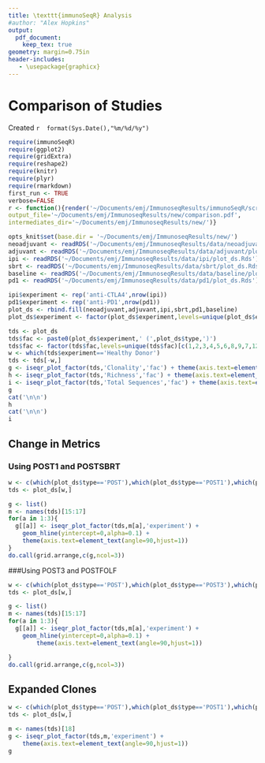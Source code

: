 ```yaml
---
title: \texttt{immunoSeqR} Analysis
#author: "Alex Hopkins"
output: 
  pdf_document:
    keep_tex: true
geometry: margin=0.75in
header-includes:
   - \usepackage{graphicx}
---
```

# Comparison of Studies
Created `r  format(Sys.Date(),"%m/%d/%y")`

```r
require(immunoSeqR)
require(ggplot2)
require(gridExtra)
require(reshape2)
require(knitr)
require(plyr)
require(rmarkdown)
first_run <- TRUE
verbose=FALSE
r <- function(){render('~/Documents/emj/ImmunoseqResults/immunoSeqR/scripts/rmd/comparison.Rmd',
output_file='~/Documents/emj/ImmunoseqResults/new/comparison.pdf',
intermediates_dir='~/Documents/emj/ImmunoseqResults/new/')}
```
```r
opts_knit$set(base.dir = '~/Documents/emj/ImmunoseqResults/new/')
neoadjuvant <- readRDS('~/Documents/emj/ImmunoseqResults/data/neoadjuvant/plot_ds.Rds')
adjuvant <- readRDS('~/Documents/emj/ImmunoseqResults/data/adjuvant/plot_ds.Rds')
ipi <- readRDS('~/Documents/emj/ImmunoseqResults/data/ipi/plot_ds.Rds')
sbrt <- readRDS('~/Documents/emj/ImmunoseqResults/data/sbrt/plot_ds.Rds')
baseline <- readRDS('~/Documents/emj/ImmunoseqResults/data/baseline/plot_ds.Rds')
pd1 <- readRDS('~/Documents/emj/ImmunoseqResults/data/pd1/plot_ds.Rds')
```
```r
ipi$experiment <- rep('anti-CTLA4',nrow(ipi))
pd1$experiment <- rep('anti-PD1',nrow(pd1))
plot_ds <- rbind.fill(neoadjuvant,adjuvant,ipi,sbrt,pd1,baseline)
plot_ds$experiment <- factor(plot_ds$experiment,levels=unique(plot_ds$experiment))
```
```r
tds <- plot_ds
tds$fac <- paste0(plot_ds$experiment,' (',plot_ds$type,')')
tds$fac <- factor(tds$fac,levels=unique(tds$fac)[c(1,2,3,4,5,6,8,9,7,12,11,10,17,16,14,15,13)])
w <- which(tds$experiment=='Healthy Donor')
tds <- tds[-w,]
g <- iseqr_plot_factor(tds,'Clonality','fac') + theme(axis.text=element_text(angle=90,hjust=1))
h <- iseqr_plot_factor(tds,'Richness','fac') + theme(axis.text=element_text(angle=90,hjust=1))  
i <- iseqr_plot_factor(tds,'Total Sequences','fac') + theme(axis.text=element_text(angle=90,hjust=1))  
g  
cat('\n\n')
h  
cat('\n\n')
i

```

## Change in Metrics
### Using POST1 and POSTSBRT

```r
w <- c(which(plot_ds$type=='POST'),which(plot_ds$type=='POST1'),which(plot_ds$type=='POSTSBRT'))
tds <- plot_ds[w,]

g <- list()
m <- names(tds)[15:17]
for(a in 1:3){
  g[[a]] <- iseqr_plot_factor(tds,m[a],'experiment') + 
    geom_hline(yintercept=0,alpha=0.1) + 
    theme(axis.text=element_text(angle=90,hjust=1))
}
do.call(grid.arrange,c(g,ncol=3))
```

###Using POST3 and POSTFOLF
```r
w <- c(which(plot_ds$type=='POST'),which(plot_ds$type=='POST3'),which(plot_ds$type=='POSTFOLF'))
tds <- plot_ds[w,]

g <- list()
m <- names(tds)[15:17]
for(a in 1:3){
  g[[a]] <- iseqr_plot_factor(tds,m[a],'experiment') + 
    geom_hline(yintercept=0,alpha=0.1) +
        theme(axis.text=element_text(angle=90,hjust=1))

}
do.call(grid.arrange,c(g,ncol=3))
```

## Expanded Clones
```r
w <- c(which(plot_ds$type=='POST'),which(plot_ds$type=='POST1'),which(plot_ds$type=='POSTSBRT'))
tds <- plot_ds[w,]

m <- names(tds)[18]
g <- iseqr_plot_factor(tds,m,'experiment') +
    theme(axis.text=element_text(angle=90,hjust=1))
g
```


